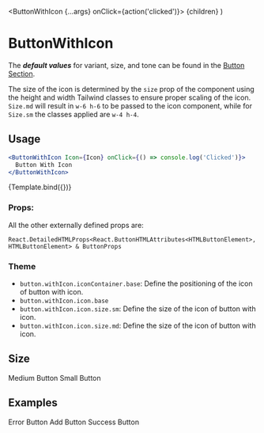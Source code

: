 
<Meta title="Components/Button/ButtonWithIcon" component={ButtonWithIcon} />

  <ButtonWithIcon {...args} onClick={action('clicked')}>
    {children}
  </ButtonWithIcon>
)

# ButtonWithIcon

The **_default values_** for variant, size, and tone can be found in the [Button Section](/docs/components-button-button--default-story).

The size of the icon is determined by the `size` prop of the component using the height and width Tailwind classes to ensure proper scaling of the icon. `Size.md` will result in `w-6 h-6` to be passed to the icon component, while for `Size.sm` the classes applied are `w-4 h-4`.

## Usage

```jsx
<ButtonWithIcon Icon={Icon} onClick={() => console.log('Clicked')}>
  Button With Icon
</ButtonWithIcon>
```

<Canvas>
  <Story
    name="Default"
    args={{ children: 'Default Button With Icon', Icon: IconError }}
  >
    {Template.bind({})}
  </Story>
</Canvas>

### Props:

<ArgsTable story="Default" />

All the other externally defined props are:

```
React.DetailedHTMLProps<React.ButtonHTMLAttributes<HTMLButtonElement>, HTMLButtonElement> & ButtonProps
```

### Theme

- `button.withIcon.iconContainer.base`: Define the positioning of the icon of button with icon.
- `button.withIcon.icon.base`
- `button.withIcon.icon.size.sm`: Define the size of the icon of button with icon.
- `button.withIcon.icon.size.md`: Define the size of the icon of button with icon.

## Size

<Canvas>
  <Story name="Icon medium size">
    <ButtonWithIcon Icon={IconError}>Medium Button</ButtonWithIcon>
  </Story>
  <Story name="Icon small size">
    <ButtonWithIcon size={Size.sm} Icon={IconError}>
      Small Button
    </ButtonWithIcon>
  </Story>
</Canvas>

## Examples

<Canvas>
  <Story name="Error Icon" args={{ children: 'Error Button', Icon: IconError }}>
    <ButtonWithIcon Icon={IconError} tone={Tone.critical}>
      Error Button
    </ButtonWithIcon>
  </Story>
  <Story name="Secondary Ghost">
    <ButtonWithIcon
      Icon={IconAdd}
      tone={Tone.secondary}
      variant={Variant.ghost}
    >
      Add Button
    </ButtonWithIcon>
  </Story>
  <Story name="Custom Tone">
    <ButtonWithIcon Icon={IconCheck} tone="green">
      Success Button
    </ButtonWithIcon>
  </Story>
</Canvas>
